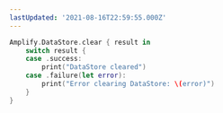 ```yaml
---
lastUpdated: '2021-08-16T22:59:55.000Z'
---
```

```swift
Amplify.DataStore.clear { result in
    switch result {
    case .success:
        print("DataStore cleared")
    case .failure(let error):
        print("Error clearing DataStore: \(error)")
    }
}
```

